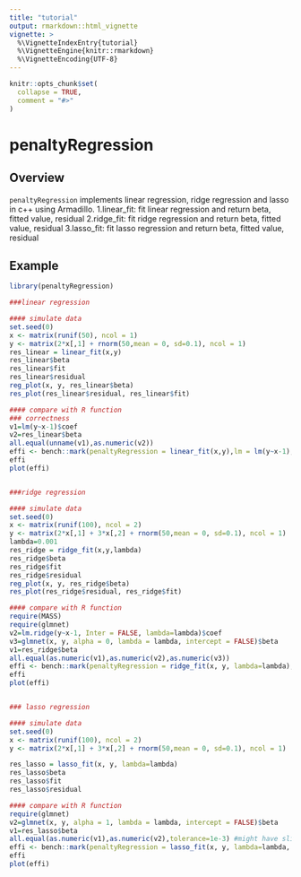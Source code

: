 ```yaml
---
title: "tutorial"
output: rmarkdown::html_vignette
vignette: >
  %\VignetteIndexEntry{tutorial}
  %\VignetteEngine{knitr::rmarkdown}
  %\VignetteEncoding{UTF-8}
---
```


```r
knitr::opts_chunk$set(
  collapse = TRUE,
  comment = "#>"
)
```

# penaltyRegression

## Overview
`penaltyRegression` implements linear regression, ridge regression and lasso in c++ using Armadillo.
1.linear_fit: fit linear regression and return beta, fitted value, residual
2.ridge_fit: fit ridge regression and return beta, fitted value, residual
3.lasso_fit: fit lasso regression and return beta, fitted value, residual

## Example
```r
library(penaltyRegression)

###linear regression

#### simulate data
set.seed(0)
x <- matrix(runif(50), ncol = 1)
y <- matrix(2*x[,1] + rnorm(50,mean = 0, sd=0.1), ncol = 1)
res_linear = linear_fit(x,y)
res_linear$beta
res_linear$fit
res_linear$residual
reg_plot(x, y, res_linear$beta)
res_plot(res_linear$residual, res_linear$fit)

#### compare with R function
### correctness
v1=lm(y~x-1)$coef
v2=res_linear$beta
all.equal(unname(v1),as.numeric(v2))
effi <- bench::mark(penaltyRegression = linear_fit(x,y),lm = lm(y~x-1), check = F)
effi
plot(effi)


###ridge regression

#### simulate data
set.seed(0)
x <- matrix(runif(100), ncol = 2)
y <- matrix(2*x[,1] + 3*x[,2] + rnorm(50,mean = 0, sd=0.1), ncol = 1)
lambda=0.001
res_ridge = ridge_fit(x,y,lambda)
res_ridge$beta
res_ridge$fit
res_ridge$residual
reg_plot(x, y, res_ridge$beta)
res_plot(res_ridge$residual, res_ridge$fit)

#### compare with R function
require(MASS)
require(glmnet)
v2=lm.ridge(y~x-1, Inter = FALSE, lambda=lambda)$coef
v3=glmnet(x, y, alpha = 0, lambda = lambda, intercept = FALSE)$beta
v1=res_ridge$beta
all.equal(as.numeric(v1),as.numeric(v2),as.numeric(v3))
effi <- bench::mark(penaltyRegression = ridge_fit(x, y, lambda=lambda),glmnet = glmnet(x, y, alpha = 0, lambda = lambda, intercept = FALSE), MASS=lm.ridge(y~x-1, Inter = FALSE, lambda=lambda),check = F)
effi
plot(effi)


### lasso regression

#### simulate data
set.seed(0)
x <- matrix(runif(100), ncol = 2)
y <- matrix(2*x[,1] + 3*x[,2] + rnorm(50,mean = 0, sd=0.1), ncol = 1)

res_lasso = lasso_fit(x, y, lambda=lambda)
res_lasso$beta
res_lasso$fit
res_lasso$residual

#### compare with R function
require(glmnet)
v2=glmnet(x, y, alpha = 1, lambda = lambda, intercept = FALSE)$beta
v1=res_lasso$beta
all.equal(as.numeric(v1),as.numeric(v2),tolerance=1e-3) #might have slightly difference due to different tolerance and maximum iterations setting in two function
effi <- bench::mark(penaltyRegression = lasso_fit(x, y, lambda=lambda, tol = 1e-10,max_iter = 10000),glmnet = glmnet(x, y, alpha = 1, lambda = lambda, intercept = FALSE), check = F)
effi
plot(effi)
```

